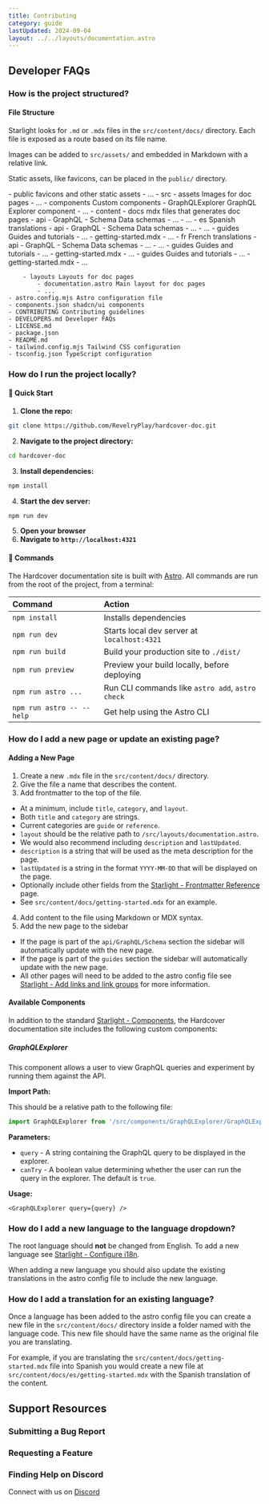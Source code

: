 ```yaml
---
title: Contributing
category: guide
lastUpdated: 2024-09-04
layout: ../../layouts/documentation.astro
---
```


## Developer FAQs

### How is the project structured?

#### File Structure

Starlight looks for `.md` or `.mdx` files in the `src/content/docs/` directory.
Each file is exposed as a route based on its file name.

Images can be added to `src/assets/` and embedded in Markdown with a relative link.

Static assets, like favicons, can be placed in the `public/` directory.

<FileTree>
    - public favicons and other static assets
        - ...
    - src
        - assets Images for doc pages
            - ...
        - components Custom components
            - GraphQLExplorer GraphQL Explorer component
            - ...
        - content
            - docs mdx files that generates doc pages
                - api
                    - GraphQL
                        - Schema Data schemas
                            - ...
                    - ...
                - es Spanish translations
                    - api
                        - GraphQL
                            - Schema Data schemas
                                - ...
                        - ...
                        - guides Guides and tutorials
                        - ...
                    - getting-started.mdx
                    - ...
                - fr French translations
                    - api
                        - GraphQL
                            - Schema Data schemas
                                - ...
                        - ...
                        - guides Guides and tutorials
                        - ...
                    - getting-started.mdx
                    - ...
                - guides Guides and tutorials
                    - ...
                - getting-started.mdx
                - ...

        - layouts Layouts for doc pages
            - documentation.astro Main layout for doc pages
            - ...
    - astro.config.mjs Astro configuration file
    - components.json shadcn/ui components
    - CONTRIBUTING Contributing guidelines
    - DEVELOPERS.md Developer FAQs
    - LICENSE.md
    - package.json
    - README.md
    - tailwind.config.mjs Tailwind CSS configuration
    - tsconfig.json TypeScript configuration
</FileTree>


### How do I run the project locally?

#### 🚀 Quick Start

1. **Clone the repo:**
```bash
git clone https://github.com/RevelryPlay/hardcover-doc.git
```
2. **Navigate to the project directory:**
```bash
cd hardcover-doc
```
3. **Install dependencies:**
 ```bash
 npm install
  ```
4. **Start the dev server:**
 ```bash
 npm run dev
  ```
5. **Open your browser**
6. **Navigate to `http://localhost:4321`**

#### 🧞 Commands

The Hardcover documentation site is built with [Astro](https://astro.build/).
All commands are run from the root of the project, from a terminal:

| Command                   | Action                                           |
|:--------------------------|:-------------------------------------------------|
| `npm install`             | Installs dependencies                            |
| `npm run dev`             | Starts local dev server at `localhost:4321`      |
| `npm run build`           | Build your production site to `./dist/`          |
| `npm run preview`         | Preview your build locally, before deploying     |
| `npm run astro ...`       | Run CLI commands like `astro add`, `astro check` |
| `npm run astro -- --help` | Get help using the Astro CLI                     |

### How do I add a new page or update an existing page?

#### Adding a New Page

1. Create a new `.mdx` file in the `src/content/docs/` directory.
2. Give the file a name that describes the content.
3. Add frontmatter to the top of the file.
 - At a minimum, include `title`, `category`, and `layout`.
  - Both `title` and `category` are strings.
  - Current categories are `guide` or `reference`.
  - `layout` should be the relative path to `/src/layouts/documentation.astro`.
 - We would also recommend including `description` and `lastUpdated`.
  - `description` is a string that will be used as the meta description for the page.
  - `lastUpdated` is a string in the format `YYYY-MM-DD` that will be displayed on the page.
 - Optionally include other fields from
the [Starlight - Frontmatter Reference](https://starlight.astro.build/reference/frontmatter/) page.
 - See `src/content/docs/getting-started.mdx` for an example.
4. Add content to the file using Markdown or MDX syntax.
5. Add the new page to the sidebar
 - If the page is part of the `api/GraphQL/Schema` section the sidebar will automatically update with the new page.
 - If the page is part of the `guides` section the sidebar will automatically update with the new page.
 - All other pages will need to be added to the astro config file
see [Starlight - Add links and link groups](https://starlight.astro.build/guides/sidebar/#add-links-and-link-groups)
for more information.

#### Available Components

In addition to the standard [Starlight - Components](https://starlight.astro.build/guides/components/), the Hardcover
documentation site includes the following custom
components:

##### GraphQLExplorer

This component allows a user to view GraphQL queries and experiment by running them against the API.

**Import Path:**

This should be a relative path to the following file:

```js
import GraphQLExplorer from '/src/components/GraphQLExplorer/GraphQLExplorer.astro';
```

**Parameters:**

- `query` - A string containing the GraphQL query to be displayed in the explorer.
- `canTry` - A boolean value determining whether the user can run the query in the explorer. The default is `true`.

**Usage:**

```mdx
<GraphQLExplorer query={query} />
```

### How do I add a new language to the language dropdown?

The root language should **not** be changed from English. To add a new language see [Starlight - Configure i18n](https://starlight.astro.build/guides/i18n/#configure-i18n).

When adding a new language you should also update the existing translations in the astro config file to include the new language.

### How do I add a translation for an existing language?

Once a language has been added to the astro config file you can create a new file in the `src/content/docs/` directory
inside a folder named with the language code. This new file should have the same name as the original file you are translating.

For example, if you are translating the `src/content/docs/getting-started.mdx` file into Spanish you would create a new
file at `src/content/docs/es/getting-started.mdx` with the Spanish translation of the content.

## Support Resources

### Submitting a Bug Report

### Requesting a Feature

### Finding Help on Discord
Connect with us on [Discord](https://discord.gg/edGpYN8ym8)
